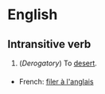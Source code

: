 =English=
==Intransitive verb==

# (''Derogatory'') To [[desert]].
===={{translations}}====
*French: [[filer à l'anglais]]